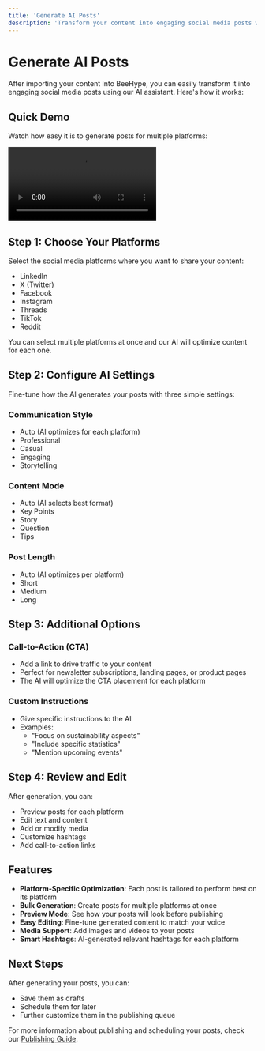 ```yaml
---
title: 'Generate AI Posts'
description: 'Transform your content into engaging social media posts with AI'
---
```


# Generate AI Posts

After importing your content into BeeHype, you can easily transform it into engaging social media posts using our AI assistant. Here's how it works:

## Quick Demo

Watch how easy it is to generate posts for multiple platforms:

<div className="relative w-full max-w-3xl mx-auto my-8">
  <video 
    controls
    preload="metadata"
    className="w-full rounded-lg shadow-lg"
  >
    <source src="https://cdn.beehype.io/generate-ai-posts.mp4" type="video/mp4" />
    Your browser does not support the video tag.
  </video>
</div>

## Step 1: Choose Your Platforms

Select the social media platforms where you want to share your content:
- LinkedIn
- X (Twitter)
- Facebook
- Instagram
- Threads
- TikTok
- Reddit

You can select multiple platforms at once and our AI will optimize content for each one.

## Step 2: Configure AI Settings

Fine-tune how the AI generates your posts with three simple settings:

### Communication Style
- Auto (AI optimizes for each platform)
- Professional
- Casual
- Engaging
- Storytelling

### Content Mode
- Auto (AI selects best format)
- Key Points
- Story
- Question
- Tips

### Post Length
- Auto (AI optimizes per platform)
- Short
- Medium
- Long

## Step 3: Additional Options

### Call-to-Action (CTA)
- Add a link to drive traffic to your content
- Perfect for newsletter subscriptions, landing pages, or product pages
- The AI will optimize the CTA placement for each platform

### Custom Instructions
- Give specific instructions to the AI
- Examples:
  - "Focus on sustainability aspects"
  - "Include specific statistics"
  - "Mention upcoming events"

## Step 4: Review and Edit

After generation, you can:
- Preview posts for each platform
- Edit text and content
- Add or modify media
- Customize hashtags
- Add call-to-action links

## Features

- **Platform-Specific Optimization**: Each post is tailored to perform best on its platform
- **Bulk Generation**: Create posts for multiple platforms at once
- **Preview Mode**: See how your posts will look before publishing
- **Easy Editing**: Fine-tune generated content to match your voice
- **Media Support**: Add images and videos to your posts
- **Smart Hashtags**: AI-generated relevant hashtags for each platform

## Next Steps

After generating your posts, you can:
- Save them as drafts
- Schedule them for later
- Further customize them in the publishing queue

For more information about publishing and scheduling your posts, check our [Publishing Guide](/docs/publishing).
